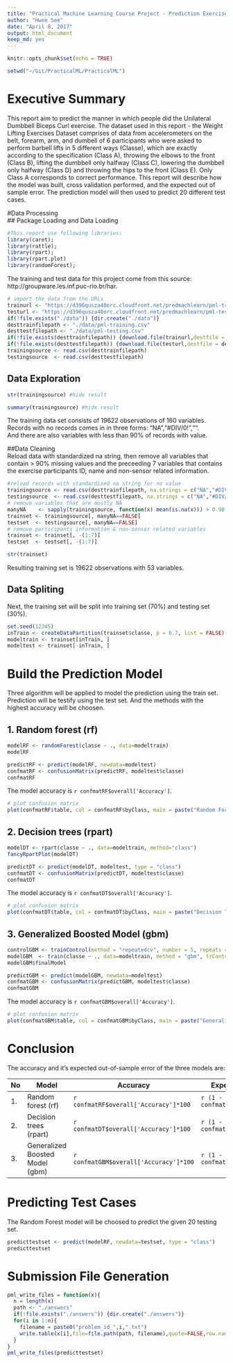 ```yaml
---
title: "Practical Machine Learning Course Project - Prediction Exercise Manner"
author: "Hwee See"
date: "April 8, 2017"
output: html_document
keep_md: yes
---
```

```r
knitr::opts_chunk$set(echo = TRUE)
```
```r
setwd("~/Git/PracticalML/PracticalML")
```  

# Executive Summary
This report aim to predict the manner in which people did the Unilateral Dumbbell Biceps Curl exercise. The dataset used in this report - the Weight Lifting Exercises Dataset comprises of data from accelerometers on the belt, forearm, arm, and dumbell of 6 participants who were asked to perform barbell lifts in 5 different ways (Classe), which are exactly according to the specification (Class A), throwing the elbows to the front (Class B), lifting the dumbbell only halfway (Class C), lowering the dumbbell only halfway (Class D) and throwing the hips to the front (Class E). Only Class A corresponds to correct performance. This report will describe how the model was built, cross validation performed, and the expected out of sample error. The prediction model will then used to predict 20 different test cases.  

#Data Processing  
## Package Loading and Data Loading  
```r
#This report use following libraries: 
library(caret); 
library(rattle); 
library(rpart); 
library(rpart.plot)
library(randomForest); 
```  
The training and test data for this project come from this source: http://groupware.les.inf.puc-rio.br/har.  
```r
# import the data from the URLs
trainurl <- "https://d396qusza40orc.cloudfront.net/predmachlearn/pml-training.csv"
testurl <- "https://d396qusza40orc.cloudfront.net/predmachlearn/pml-testing.csv"
if(!file.exists("./data")) {dir.create("./data")}
desttrainfilepath <- "./data/pml-training.csv"
desttestfilepath <- "./data/pml-testing.csv"
if(!file.exists(desttrainfilepath)) {download.file(trainurl,destfile = desttrainfilepath)}
if(!file.exists(desttestfilepath)) {download.file(testurl,destfile = desttestfilepath)}
trainingsource <- read.csv(desttrainfilepath)
testingsource  <- read.csv(desttestfilepath)
```  
## Data Exploration  
```r
str(trainingsource) #hide result
```  
```r
summary(trainingsource) #hide result
```  
The training data set consists of 19622 observations of 160 variables.  
Records with no records comes in in three forms: "NA","#DIV/0!","".  
And there are also variables with less than 90% of records with value.  

##Data Cleaning  
Reload data with standardized na string, then remove all variables that contain > 90% missing values and the preceeding 7 variables that contains the exercise participants ID, name and non-sensor related information.  
```r
#reload records with standardized na string for no value
trainingsource <- read.csv(desttrainfilepath, na.strings = c("NA","#DIV/0!",""))
testingsource  <- read.csv(desttestfilepath, na.strings = c("NA","#DIV/0!",""))
# remove variables that are mostly NA
manyNA    <- sapply(trainingsource, function(x) mean(is.na(x))) > 0.90
trainset <- trainingsource[, manyNA==FALSE]
testset  <- testingsource[, manyNA==FALSE]
# remove participants information & non-sensor related variables
trainset <- trainset[, -(1:7)]
testset  <- testset[, -(1:7)]
```  
```r
str(trainset)
```  
Resulting training set is 19622 observations with 53 variables.  

## Data Spliting  
Next, the training set will be split into training set (70%) and testing set (30%).  
```r
set.seed(12345) 
inTrain <- createDataPartition(trainset$classe, p = 0.7, list = FALSE)
modeltrain <- trainset[inTrain, ]
modeltest <- trainset[-inTrain, ]
```  

# Build the Prediction Model  
Three algorithm will be applied to model the prediction using the train set. Prediction will be testify using the test set. And the methods with the highest accuracy will be choosen.  

## 1. Random forest (rf)  
```r
modelRF <- randomForest(classe ~ ., data=modeltrain)
modelRF
```  
```r
predictRF <- predict(modelRF, newdata=modeltest)
confmatRF <- confusionMatrix(predictRF, modeltest$classe)
confmatRF
```
The model accuracy is `r confmatRF$overall['Accuracy']`.  
```r
# plot confusion matrix
plot(confmatRF$table, col = confmatRF$byClass, main = paste("Random Forest Accuracy = ", round(confmatRF$overall['Accuracy'], 4)))
```  

## 2. Decision trees (rpart)  
```r
modelDT <- rpart(classe ~ ., data=modeltrain, method="class")
fancyRpartPlot(modelDT)
```  
```r
predictDT <- predict(modelDT, modeltest, type = "class")
confmatDT <- confusionMatrix(predictDT, modeltest$classe)
confmatDT
```  
The model accuracy is `r confmatDT$overall['Accuracy']`.  
```r
# plot confusion matrix
plot(confmatDT$table, col = confmatDT$byClass, main = paste("Decision Tree Accuracy = ", round(confmatDT$overall['Accuracy'], 4)))
```  

## 3. Generalized Boosted Model (gbm)  
```r
controlGBM <- trainControl(method = "repeatedcv", number = 5, repeats = 1)
modelGBM  <- train(classe ~ ., data=modeltrain, method = "gbm", trControl = controlGBM, verbose = FALSE)
modelGBM$finalModel
```  
```r
predictGBM <- predict(modelGBM, newdata=modeltest)
confmatGBM <- confusionMatrix(predictGBM, modeltest$classe)
confmatGBM
```  
The model accuracy is `r confmatGBM$overall['Accuracy']`.  
```r
# plot confusion matrix
plot(confmatGBM$table, col = confmatGBM$byClass, main = paste("Generalized Boosted Model Accuracy = ", round(confmatGBM$overall['Accuracy'], 4)))
```  

# Conclusion  
The accuracy and it's expected out-of-sample error of the three models are:  

No | Model | Accuracy | Expected out-of-sample Error 
---|-------|----------|------------------------------ 
1. | Random forest (rf) | `r confmatRF$overall['Accuracy']*100` | `r (1 -  confmatRF$overall['Accuracy'])*100`  
2. | Decision trees (rpart) | `r confmatDT$overall['Accuracy']*100` | `r (1 -  confmatDT$overall['Accuracy'])*100`  
3. | Generalized Boosted Model (gbm) | `r confmatGBM$overall['Accuracy']*100` | `r (1 -  confmatGBM$overall['Accuracy'])*100`  

# Predicting Test Cases  
The Random Forest model will be choosed to predict the given 20 testing set.
```r
predicttestset <- predict(modelRF, newdata=testset, type = "class")
predicttestset
```  

# Submission File Generation
```r
pml_write_files = function(x){
  n = length(x)
  path <- "./answers"
  if(!file.exists("./answers")) {dir.create("./answers")}
  for(i in 1:n){
    filename = paste0("problem_id_",i,".txt")
    write.table(x[i],file=file.path(path, filename),quote=FALSE,row.names=FALSE,col.names=FALSE)
  }
}
pml_write_files(predicttestset)
```  
